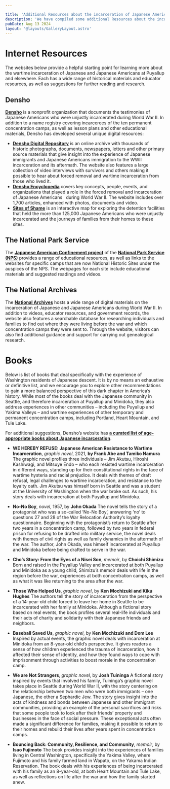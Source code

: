 ```yaml
---

title: 'Additional Resources about the incarceration of Japanese Americans'
description: 'We have compiled some additional Resources about the incarceration of Japanese Americans during World War II.'
pubDate: Aug 13 2024
layout: '@layouts/GalleryLayout.astro'
---
```


# Internet Resources
The websites below provide a helpful starting point for learning more about the wartime
incarceration of Japanese and Japanese Americans at Puyallup and elsewhere. Each has a
wide range of historical materials and educator resources, as well as suggestions for further
reading and research.

## Densho
[**Densho**](https://www.densho.org) is a nonprofit organization that documents the testimonies of Japanese
Americans who were unjustly incarcerated during World War II. In addition to a name
registry covering incarcerees of the ten permanent concentration camps, as well as
lesson plans and other educational materials, Densho has developed several unique
digital resources:
* [**Densho Digital Repository**](https://ddr.densho.org) is an online archive with thousands of historic
photographs, documents, newspapers, letters and other primary source materials
that give insight into the experience of Japanese immigrants and Japanese
Americans immigration to the WWII incarceration and its aftermath. The website
also features a large collection of video interviews with survivors and others
making it possible to hear about forced removal and wartime incarceration from
those who lived it.
* [**Densho Encyclopedia**](https://encyclopedia.densho.org) covers key concepts, people, events, and organizations
that played a role in the forced removal and incarceration of Japanese Americans
  during World War II. The website includes over 1,700 articles, enhanced with
photos, documents and video.
* [**Sites of Shame**](https://maps.densho.org/sitesofshame) is an interactive map for exploring the detention facilities that
held the more than 125,000 Japanese Americans who were unjustly incarcerated
and the journeys of families from their homes to these sites.

## The National Park Service
The [**Japanese American Confinement project**](https://www.nps.gov/subjects/japaneseamericanconfinement/index.htm) of the 
[**National Park Service (NPS)**](https://www.nps.gov/) provides a range of educational resources, as well as links to the 
websites for specific camps that are now National Historic Sites under the auspices of the NPS.  The webpages for each site 
include educational materials and suggested readings and videos.

## The National Archives
The [**National Archives**](https://www.archives.gov/research/aapi/ww2) hosts a wide range of digital materials on the 
incarceration of Japanese and Japanese Americans during World War II. In addition to videos, educator resources, and 
government records, the website also features a searchable database for researching individuals and families to find 
out where they were living before the war and which concentration camps they were sent to. Through the website, visitors 
can also find additional guidance and support for carrying out genealogical research.

# Books 
Below is list of books that deal specifically with the experience of Washington residents of Japanese descent. It is by no 
means an exhaustive or definitive list, and we encourage you to explore other recommendations to gain a more balanced 
perspective of this dark chapter in America’s history. While most of the books deal with the Japanese community in Seattle, 
and therefore incarceration at Puyallup and Minidoka, they also address experiences in other communities – including the 
Puyallup and Yakima Valleys – and wartime experiences of other temporary and permanent concentration camps, including Portland, 
Heart Mountain, and Tule Lake.

For additional suggestions, Densho’s website has [**a curated list of 
age-appropriate books about Japanese incarceration**](https://densho.org/catalyst/15-books-about-japanese-american-wwii-incarceration-for-readers-of-all-ages/).

* **WE HEREBY REFUSE: Japanese American Resistance to Wartime Incarceration**, _graphic novel_, 2021, **by Frank Abe and Tamiko Namura** 
The graphic novel profiles three individuals – Jim Akutsu, Hiroshi Kashiwagi, and 
Mitsuye Endo – who each resisted wartime incarceration in different ways, standing up for 
their constitutional rights in the face of wartime hysteria and racial prejudice. 
It deals with themes of draft refusal, legal challenges to wartime incarceration, and 
resistance to the loyalty oath. Jim Akutsu was himself born in Seattle and was a student 
at the University of Washington when the war broke out. As such, his story deals with 
incarceration at both Puyallup and Minidoka.

* **No-No Boy**, _novel_, 1957, by **John Okada**
The novel tells the story of a protagonist who was a so-called ‘No-No Boy’, answering ‘no’ 
to questions 27 and 28 of the War Relocation Authority’s loyalty questionnaire. 
Beginning with the protagonist’s return to Seattle after two years in a concentration camp, 
followed by two years in federal prison for refusing to be drafted into military service, 
the novel deals with themes of civil rights as well as family dynamics in the aftermath 
of the war. The author, John Okada, was himself incarcerated at Puyallup and Minidoka 
before being drafted to serve in the war.

* **Cho’s Story: From the Eyes of a Nisei Son**, _memoir_, by **Choichi Shimizu**
Born and raised in the Puyallup Valley and incarcerated at both Puyallup and Minidoka 
as a young child, Shimizu’s memoir deals with life in the region before the war, 
experiences at both concentration camps, as well as what it was like returning to the 
area after the war.

* **Those Who Helped Us**, _graphic novel_, by **Ken Mochizuki and Kiku Hughes**
The authors tell the story of incarceration from the perspective of a 14-year-old child 
forced to leave her home in Seattle to be incarcerated with her family at Minidoka. 
Although a fictional story based on real events, the book profiles several real-life 
individuals and their acts of charity and solidarity with their Japanese friends and 
neighbors.

* **Baseball Saved Us**, _graphic novel_, by **Ken Mochizuki and Dom Lee**
Inspired by actual events, the graphic novel deals with incarceration at Minidoka from 
an 8-year-old child’s perspective. It gives readers a sense of how children experienced 
the trauma of incarceration, how it affected their sense of identity, and how they found 
ways to cope with imprisonment through activities to boost morale in the concentration camp. 

* **We are Not Strangers**, _graphic novel_, by **Josh Tuininga**
A fictional story inspired by events that involved his family, Tuininga’s graphic novel 
takes place in Seattle during World War II, with the story centering on the relationship 
between two men who were both immigrants – one Japanese, the other a Sephardic Jew. The 
story gives insight into the acts of kindness and bonds between Japanese and other 
immigrant communities, providing an example of the personal sacrifices and risks that 
some people took to look after their friends’ property and businesses in the face of 
social pressure. These exceptional acts often made a significant difference for families, 
making it possible to return to their homes and rebuild their lives after years spent in 
concentration camps.

* **Bouncing Back: Community, Resilience, and Community**, _memoir_, by **Isao Fujimoto**
The book provides insight into the experiences of families living in Central Washington, 
specifically the Yakima Valley, where Fujimoto and his family farmed land in Wapato, on the 
Yakama Indian Reservation. The book deals with his experiences of being incarcerated with 
his family as an 8-year-old, at both Heart Mountain and Tule Lake, as well as reflections 
on life after the war and how the family started anew.
